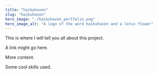 ```yaml
---
title: "haikuhaven"
slug: "haikuhaven"
hero_image: "./haikuhaven_portfolio.png"
hero_image_alt: "A logo of the word haikuhaven and a lotus flower"
---
```


This is where I will tell you all about this project.

A link might go here.

More content. 

Some cool skills used.